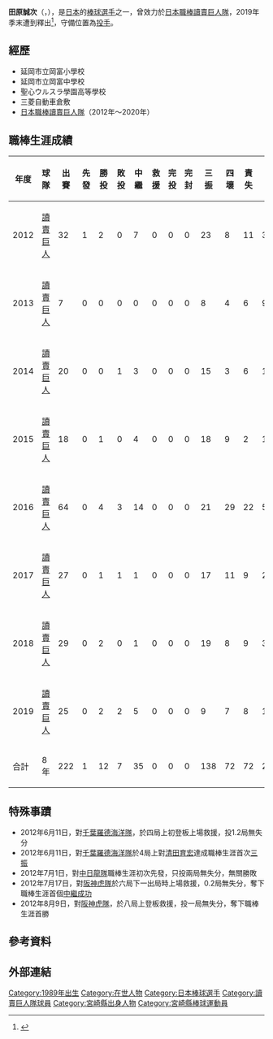 {{Infobox NPB player|
|name=田原誠次|
|image=Giants tahara.jpg|
|width=250|
|position=投手|
|team=
|number=
|bats=右|
|throws=右|
|birthdate={{birth_date_and_age|1989|9|2|mf=y}}|
|birthplace={{JPN}}[[宮崎縣|宮崎縣]][[延岡市|延岡市]]|
|debutdate=6月11日
|debutyear=2012年
|debutteam=讀賣巨人
|finaldate=6月21日
|finalyear=2019年
|finalteam=讀賣巨人
|statyear=2019年球季
|stat1label=勝投－敗投
|stat1value=12－7
|stat2label=中繼－救援
|stat2value=35－0
|stat3label=三振－四死
|stat3value=138－72
|stat4label=防禦率
|stat4value=3.13
|teams=<nowiki></nowiki> 
* [[讀賣巨人|讀賣巨人]]（2012年－2019年）
}} 

'''田原誠次'''（{{jpn|j=田原 誠次|hg=たはら せいじ|rm=Tahara Seiji}}，{{bd|1989年|9月2日}}），是[[日本|日本]]的[[棒球|棒球]][[選手|選手]]之一，曾效力於[[日本職棒|日本職棒]][[讀賣巨人隊|讀賣巨人隊]]，2019年季末遭到釋出<ref>{{Cite news|url=https://www.nownews.com/news/5101192|title=日職／巨人隊狂砍14人　藤岡貴裕等人被戰力外|date=2020-11-02|newspaper=[[NOWnews_今日新聞|NOWnews 今日新聞]]|language=zh-TW|accessdate=2021-07-09|archive-date=2021-07-11|archive-url=https://web.archive.org/web/20210711185848/https://www.nownews.com/news/5101192|dead-url=no}}</ref>，守備位置為[[投手|投手]]。

==經歷==
*延岡市立岡富小學校
*延岡市立岡富中學校
*聖心ウルスラ學園高等學校
*三菱自動車倉敷
*[[日本職棒|日本職棒]][[讀賣巨人隊|讀賣巨人隊]]（2012年～2020年）

==職棒生涯成績==
{|border=1 width="800px"
|- align="center"
!年度!!球隊!!出賽!!先發!!勝投!!敗投!!中繼!!救援!!完投!!完封!!三振!!四壞!!責失!!投球局數!!自責分率!!被上壘率
|- align="center"
|2012||[[讀賣巨人|讀賣巨人]]||32||1||2||0||7||0||0||0||23||8||11||30.1||3.26||1.25
|- align="center"
|2013||[[讀賣巨人|讀賣巨人]]||7||0||0||0||0||0||0||0||8||4||6||9.0||6.00||1.44
|- align="center"
|2014||[[讀賣巨人|讀賣巨人]]||20||0||0||1||3||0||0||0||15||3||6||18.2||2.89||0.75
|- align=center
|2015||[[讀賣巨人|讀賣巨人]]||18||0||1||0||4||0||0||0||18||9||2||18.0||1.00||1.11
|- align=center
|2016||[[讀賣巨人|讀賣巨人]]||64||0||4||3||14||0||0||0||21||29||22||54.2||3.46||1.43
|- align=center
|2017||[[讀賣巨人|讀賣巨人]]||27||0||1||1||1||0||0||0||17||11||9||28.0||2.89||1.39
|- align=center
|2018||[[讀賣巨人|讀賣巨人]]||29||0||2||0||1||0||0||0||19||8||9||31.2||2.56||1.11
|- align=center
|2019||[[讀賣巨人|讀賣巨人]]||25||0||2||2||5||0||0||0||9||7||8||16.2||4.32||1.26
|- align=center style="background:#ff6600;color:#FFFFFF" align=middle
!合計!!8年!!222||1||12||7||35||0||0||0||138||72||72||207.0||3.13||1.25
|}

==特殊事蹟==
*2012年6月11日，對[[千葉羅德海洋隊|千葉羅德海洋隊]]，於四局上初登板上場救援，投1.2局無失分
*2012年6月11日，對[[千葉羅德海洋隊|千葉羅德海洋隊]]於4局上對[[清田育宏|清田育宏]]達成職棒生涯首次[[三振|三振]]
*2012年7月1日，對[[中日龍隊|中日龍隊]]職棒生涯初次先發，只投兩局無失分，無關勝敗
*2012年7月17日，對[[阪神虎隊|阪神虎隊]]於六局下一出局時上場救援，0.2局無失分，奪下職棒生涯首個[[中繼成功|中繼成功]]
*2012年8月9日，對[[阪神虎隊|阪神虎隊]]，於八局上登板救援，投一局無失分，奪下職棒生涯首勝

==參考資料==
{{reflist}}

==外部連結==
{{台灣棒球維基館}}
{{DEFAULTSORT:Tahara, Seiji}}
[[Category:1989年出生|Category:1989年出生]]
[[Category:在世人物|Category:在世人物]]
[[Category:日本棒球選手|Category:日本棒球選手]]
[[Category:讀賣巨人隊球員|Category:讀賣巨人隊球員]]
[[Category:宮崎縣出身人物|Category:宮崎縣出身人物]]
[[Category:宮崎縣棒球運動員|Category:宮崎縣棒球運動員]]